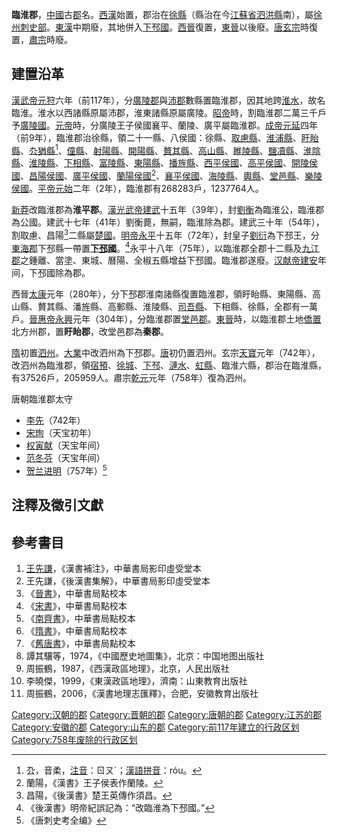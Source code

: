 '''臨淮郡'''，[[中國|中國]]古[[郡|郡]]名。[[西漢|西漢]]始置，郡治在[[徐縣|徐縣]]（縣治在今[[江蘇省|江蘇省]][[泗洪縣|泗洪縣]]南），屬[[徐州刺史部|徐州刺史部]]。[[東漢|東漢]]中期廢，其地併入[[下邳國_(東漢)|下邳國]]。[[西晉|西晉]]復置，[[東晉|東晉]]以後廢。[[唐玄宗|唐玄宗]]時復置，[[唐肅宗|肅宗]]時廢。

== 建置沿革 ==

[[漢武帝|漢武帝]][[元狩|元狩]]六年（前117年），分[[廣陵郡|廣陵郡]]與[[沛郡|沛郡]]數縣置臨淮郡，因其地跨[[淮河|淮水]]，故名臨淮。淮水以西諸縣原屬沛郡，淮東諸縣原屬廣陵。[[漢昭帝|昭帝]]時，割臨淮郡二萬三千戶予[[廣陵國|廣陵國]]。[[漢元帝|元帝]]時，分廣陵王子侯國襄平、蘭陵、廣平屬臨淮郡。[[漢成帝|成帝]][[元延|元延]]四年（前9年），臨淮郡治徐縣，領二十一縣、八侯國：徐縣、[[取慮縣|取慮縣]]、[[淮浦縣|淮浦縣]]、[[盱眙縣|盱眙縣]]、[[厹猶縣|厹猶縣]]<ref>厹，音柔，[[注音|注音]]：ㄖㄡˊ；[[漢語拼音|漢語拼音]]：róu。</ref>、[[僮县_(秦朝)|僮縣]]、[[射陽縣|射陽縣]]、[[开阳县_(西汉)|開陽縣]]、[[贅其縣|贅其縣]]、[[高山縣|高山縣]]、[[睢陵縣|睢陵縣]]、[[鹽凟縣|鹽凟縣]]、[[淮陰縣|淮陰縣]]、[[淮陵縣|淮陵縣]]、[[下相縣|下相縣]]、[[富陵縣|富陵縣]]、[[东阳县_(秦朝)|東陽縣]]、[[播旌縣|播旌縣]]、[[西平侯國|西平侯國]]、[[高平侯國|高平侯國]]、[[開陵侯國|開陵侯國]]、[[昌陽侯國|昌陽侯國]]、[[廣平侯國|廣平侯國]]、[[蘭陽侯國|蘭陽侯國]]<ref>蘭陽，《漢書》王子侯表作蘭陵。</ref>、[[襄平侯國|襄平侯國]]、[[海陵县_(古代)|海陵縣]]、[[輿縣|輿縣]]、[[堂邑县_(西汉)|堂邑縣]]、[[樂陵侯國|樂陵侯國]]。[[漢平帝|平帝]][[元始_(西汉)|元始]]二年（2年），臨淮郡有268283戶，1237764人。

[[王莽|新莽]]改臨淮郡為'''淮平郡'''。[[漢光武帝|漢光武帝]][[建武_(东汉)|建武]]十五年（39年），封[[劉衡|劉衡]]為臨淮公，臨淮郡為公國。建武十七年（41年）劉衡薨，無嗣，臨淮除為郡。建武三十年（54年），割取慮、昌陽<ref>昌陽，《後漢書》楚王英傳作須昌。</ref>二縣屬[[彭城郡|楚國]]。[[漢明帝|明帝]][[永平_(东汉)|永平]]十五年（72年），封皇子[[劉衍_(下邳王)|劉衍]]為下邳王，分[[東海郡|東海郡]]下邳縣一帶置'''[[下邳國_(東漢)|下邳國]]'''。<ref>《後漢書》明帝紀誤記為：“改臨淮為下邳國。”</ref>永平十八年（75年），以臨淮郡全郡十二縣及[[九江郡|九江郡]]之鍾離、當塗、東城、曆陽、全椒五縣增益下邳國。臨淮郡遂廢。[[汉献帝|汉献帝]][[建安_(东汉)|建安]]年间，下邳國除為郡。

西晉[[太康_(西晋)|太康]]元年（280年），分下邳郡淮南諸縣復置臨淮郡，領盱眙縣、東陽縣、高山縣、贅其縣、潘旌縣、高郵縣、淮陵縣、[[司吾縣|司吾縣]]、下相縣、徐縣，全郡有一萬戶。[[晉惠帝|晉惠帝]][[永兴_(西晋)|永興]]元年（304年），分臨淮郡置[[堂邑郡_(西晋)|堂邑郡]]。[[東晉|東晉]]時，以臨淮郡土地[[侨置|僑置]]北方州郡，置'''盱眙郡'''，改堂邑郡為'''秦郡'''。

[[隋朝|隋]]初置[[泗州|泗州]]。[[大业_(年号)|大業]]中改泗州為下邳郡。[[唐朝|唐]]初仍置泗州。玄宗[[天宝_(唐朝)|天寶]]元年（742年），改泗州為臨淮郡，領[[宿预县|宿預]]、[[徐城县|徐城]]、[[下邳县|下邳]]、[[涟水县|漣水]]、[[虹县|虹縣]]、臨淮六縣，郡治在臨淮縣，有37526戶，205959人。肅宗[[乾元_(唐朝)|乾元]]元年（758年）復為泗州。
;唐朝臨淮郡太守
*[[李先|李先]]（742年）
*[[宋珣|宋珣]]（天宝初年）
*[[权寅献|权寅献]]（天宝年间）
*[[范冬芬|范冬芬]]（天宝年间）
*[[贺兰进明|贺兰进明]]（757年）<ref>《唐刺史考全编》</ref>

==注釋及徵引文獻==

{{Reflist|2}}

==參考書目==
#[[王先謙|王先謙]]，《漢書補注》，中華書局影印虛受堂本
#王先謙，《後漢書集解》，中華書局影印虛受堂本
#《[[晉書|晉書]]》，中華書局點校本
#《[[宋書|宋書]]》，中華書局點校本
#《[[南齊書|南齊書]]》，中華書局點校本
#《[[隋書|隋書]]》，中華書局點校本 
#《[[舊唐書|舊唐書]]》，中華書局點校本
#譚其驤等，1974，《中國歷史地圖集》，北京：中国地图出版社
#周振鶴，1987，《西漢政區地理》，北京，人民出版社
#李曉傑，1999，《東漢政區地理》，濟南：山東教育出版社
#周振鶴，2006，《漢書地理志匯釋》，合肥，安徽教育出版社

{{西汉行政区划|nocat}}
{{東漢行政區劃|nocat}}
{{DEFAULTSORT:L}}

[[Category:汉朝的郡|Category:汉朝的郡]]
[[Category:晋朝的郡|Category:晋朝的郡]]
[[Category:唐朝的郡|Category:唐朝的郡]]
[[Category:江苏的郡|Category:江苏的郡]]
[[Category:安徽的郡|Category:安徽的郡]]
[[Category:山东的郡|Category:山东的郡]]
[[Category:前117年建立的行政区划|Category:前117年建立的行政区划]]
[[Category:758年废除的行政区划|Category:758年废除的行政区划]]